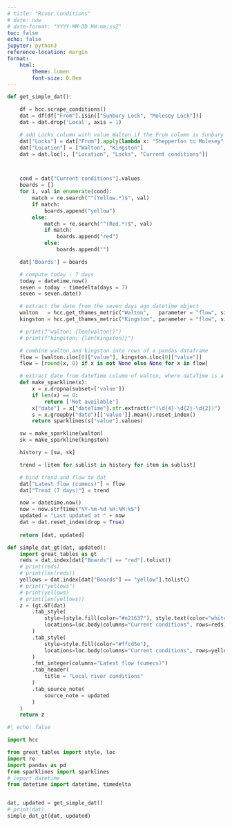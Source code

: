 ```yaml
---
# title: "River conditions"
# date: now
# date-format: "YYYY-MM-DD HH:mm:ssZ"
toc: false
echo: false
jupyter: python3
reference-location: margin
format: 
    html:
        theme: lumen
        font-size: 0.8em
---
```



```python
def get_simple_dat():

    df = hcc.scrape_conditions()
    dat = df[df["From"].isin(["Sunbury Lock", "Molesey Lock"])]
    dat = dat.drop('Local', axis = 1)

    # add Locks column with value Walton if the From column is Sunbury Lock
    dat["Locks"] = dat["From"].apply(lambda x: "Shepperton to Molesey" if x == "Sunbury Lock" else "Molesey to Teddington")
    dat["Location"] = ["Walton", "Kingston"]
    dat = dat.loc[:, ["Location", "Locks", "Current conditions"]]



    cond = dat["Current conditions"].values
    boards = []
    for i, val in enumerate(cond):
        match = re.search("^(Yellow.*)$", val)
        if match:
            boards.append("yellow")
        else:
            match = re.search("^(Red.*)$", val)
            if match:
                boards.append("red")
            else: 
                boards.append("")

    dat['Boards'] = boards

    # compute today - 7 days
    today = datetime.now()
    seven = today - timedelta(days = 7)
    seven = seven.date()

    # extract the date from the seven days ago datetime object
    walton   = hcc.get_thames_metric("Walton",   parameter = "flow", since = seven).loc[:, ["dateTime", "value"]]
    kingston = hcc.get_thames_metric("Kingston", parameter = "flow", since = seven).loc[:, ["dateTime", "value"]]

    # print(f"walton: {len(walton)}")
    # print(f"kingston: {len(kingston)}")

    # combine walton and kingston into rows of a pandas dataframe
    flow = [walton.iloc[0]["value"], kingston.iloc[0]["value"]]
    flow = [round(x, 0) if x is not None else None for x in flow]

    # extract date from dateTime column of walton, where dataTime is a string
    def make_sparkline(x):
        x = x.dropna(subset=['value'])
        if len(x) == 0:
            return ['Not available']
        x["date"] = x["dateTime"].str.extract(r"(\d{4}-\d{2}-\d{2})")
        s = x.groupby("date")[['value']].mean().reset_index()
        return sparklines(s["value"].values)

    sw = make_sparkline(walton)
    sk = make_sparkline(kingston)

    history = [sw, sk]

    trend = [item for sublist in history for item in sublist]

    # bind trend and flow to dat
    dat["Latest flow (cumecs)"] = flow
    dat["Trend (7 days)"] = trend

    now = datetime.now()
    now = now.strftime("%Y-%m-%d %H:%M:%S")
    updated = "Last updated at " + now
    dat = dat.reset_index(drop = True)
    
    return [dat, updated]
```

```python
def simple_dat_gt(dat, updated):
    import great_tables as gt
    reds = dat.index[dat["Boards"] == "red"].tolist()
    # print(reds)
    # print(len(reds))
    yellows = dat.index[dat["Boards"] == "yellow"].tolist()
    # print("yellows")
    # print(yellows)
    # print(len(yellows))
    z = (gt.GT(dat)
        .tab_style(
            style=[style.fill(color="#e21637"), style.text(color="white")],
            locations=loc.body(columns="Current conditions", rows=reds)
        )
        .tab_style(
            style=style.fill(color="#ffcd5e"),
            locations=loc.body(columns="Current conditions", rows=yellows)
        )
        .fmt_integer(columns="Latest flow (cumecs)")
        .tab_header(
            title = "Local river conditions"
        )
        .tab_source_note(
            source_note = updated
        )
    )
    return z
```


```python
#| echo: false

import hcc

from great_tables import style, loc
import re
import pandas as pd
from sparklines import sparklines
# import datetime
from datetime import datetime, timedelta



```

```python
dat, updated = get_simple_dat()
# print(dat)
simple_dat_gt(dat, updated)
```


